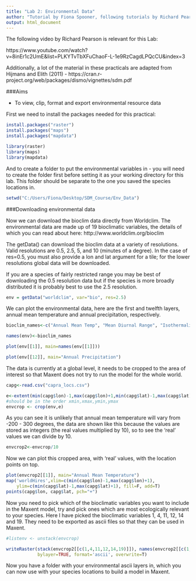 ```yaml
---
title: "Lab 2: Environmental Data"
author: "Tutorial by Fiona Spooner, following tutorials by Richard Pearson for courses at UCL"
output: html_document
---
```


The following video by Richard Pearson is relevant for this Lab:

https://www.youtube.com/watch?v=8inEr1c2UmE&list=PLKYTvTbXFuChaoF-L-1e9RzCagdLPQcCU&index=3

Additionally, a lot of the material in these practicals are adapted from Hijmans and Elith (2011) - https://cran.r-project.org/web/packages/dismo/vignettes/sdm.pdf

###Aims

* To view, clip, format and export environmental resource data


First we need to install the packages needed for this practical:
```r
install.packages("raster")
install.packages("maps")
install.packages("mapdata")
```

```r
library(raster)
library(maps)
library(mapdata)
```

And to create a folder to put the environmental variables in - you will need to create the folder first before setting it as your working directory for this lab. This folder should be separate to the one you saved the species locations in.

```r
setwd("C:/Users/Fiona/Desktop/SDM_Course/Env_Data") 

```

###Downloading environmental data

Now we can download the bioclim data directly from Worldclim. The environmental data are made up of 19 bioclimatic variables, the details of which you can read about here: http://www.worldclim.org/bioclim

The getData() can download the bioclim data at a variety of resolutions.  Valid resolutions are 0.5, 2.5, 5, and 10 (minutes of a degree). In the case of res=0.5, you must also provide a lon and lat argument for a tile; for the lower resolutions global data will be downloaded.

If you are a species of fairly restricted range you may be best of downloading the 0.5 resolution data but if the species is more broadly distributed it is probably best to use the 2.5 resolution.

```r

env = getData("worldclim", var="bio", res=2.5)

```

We can plot the environmental data, here are the first and twelfth layers, annual mean temperature and annual precipitation, respectively.

```r

bioclim_names<-c("Annual Mean Temp", "Mean Diurnal Range", "Isothermality", "Temp Seasonaliity", "Max Temp Warmest Month", "Min Temp Coldest Month", "Temp Annual Range", "Mean Temp Wettest Quarter","Mean Temp Driest Quarter", "Mean Temp Warmest Quarter", "Mean Temp Coldest Quarter", "Annual Precip", "Precip Wettest Month", "Precip Driest Month", "Precip Seasonality", "Precip Wettest Quarter", "Precip Driest Quarter", "Precip Warmest Quarter", "Precip Coldest Quarter")

names(env)<-bioclim_names

plot(env[[1]], main=names(env[[1]]))

plot(env[[12]], main="Annual Precipitation")

```


The data is currently at a global level, it needs to be cropped to the area of interest so that Maxent does not try to run the model for the whole world.

```r
capg<-read.csv("capra_locs.csv")
```

```r

e<-extent(min(capg$lon)-1,max(capg$lon)+1,min(capg$lat)-1,max(capg$lat)+1)    
#should be in the order xmin,xmax,ymin,ymax
envcrop <- crop(env,e)

```


As you can see it is unlikely that annual mean temperature will vary from -200 - 300 degrees, the data are shown like this because the values are stored as integers (the real values multiplied by 10), so to see the 'real' values we can divide by 10.

```r
envcrop2<-envcrop/10

```


Now we can plot this cropped area, with 'real' values, with the location points on top.

```r

plot(envcrop2[[1]], main="Annual Mean Temperature")
map('worldHires',xlim=c(min(capg$lon)-1,max(capg$lon)+1), 
    ylim=c(min(capg$lat)-1,max(capg$lat)+1), fill=F, add=T)
points(capg$lon, capg$lat, pch="+")

```

Now you need to pick which of the bioclimatic variables you want to include in the Maxent model, try and pick ones which are most ecologically relevant to your species. Here I have picked the bioclimatic variables 1, 4, 11, 12, 14 and 19. They need to be exported as ascii files so that they can be used in Maxent.

```r
#listenv <- unstack(envcrop)

writeRaster(stack(envcrop2[[c(1,4,11,12,14,19)]]), names(envcrop2[[c(1,4,11,12,14,19)]]), 
            bylayer=TRUE, format='ascii', overwrite=T)

```

Now you have a folder with your environmental ascii layers in, which you can now use with your species locations to build a model in Maxent.




